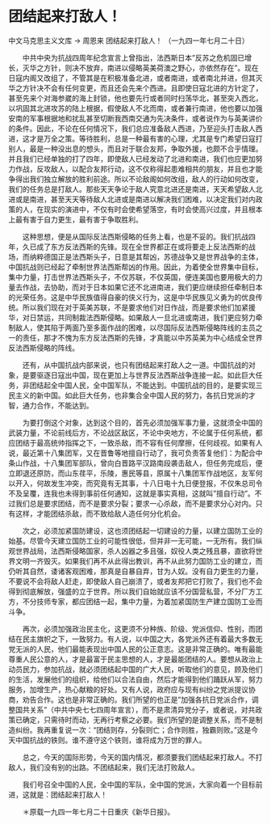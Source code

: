 # 团结起来打敌人！

中文马克思主义文库 -> 周恩来
团结起来打敌人！
（一九四一年七月二十日）


　　中共中央为抗战四周年纪念宣言上曾指出，法西斯日本"反苏之危机固已增长，灭华之方针，则决不放弃，南进以侵略英美荷澳之野心，亦依然存在"。现在日寇内阁又改组了，不管其是在积极准备北进，或者南进，或者南北并进，但其灭华之方针决不会有任何变更，而且还会先来个西进。且即使日寇北进的方针定了，甚至先来个对海参崴的海上封锁，他也要先行或者同时扫荡华北，甚至突入西北，以巩固其北进攻苏的陆上根据，假使敌人不北而南，或者兼行南进，他也要以加强安南的军事根据地和扰乱甚至切断我西南交通为先决条件，或者说作为与英美讲价的条件。因此，不论在任何情况下，我们总应准备敌人西进，乃至迎头打击敌人西进，这才是万全之策。等待胜利，总是一种最有害的心理，尤其是专门希望日寇打别人，最是一种没出息的想头，而且对于联合友邦，争取外援，也颇不合乎情理。并且我们已经单独的打了四年，即使敌人已经发动了北进和南进，我们也应更加努力作战，反攻敌人，以配合友邦行动，这不仅称得起患难相共的朋友，并且也才能争得出我们独立解放的胜利前途。所以不论敌阁如何改组，敌人的行动如何改变，我们的任务总是打敌人。那些天天争论于敌人究意北进还是南进，天天希望敌人北进或是南进，甚至天天等待敌人北进或是南进以解决我们困难，以决定我们对内政策的人，在现实的演进中，不仅有时会使希望落空，有时会使高兴过度，并且根本上最有害于自力更生，最有害于争取胜利。

　　这种思想，便是从国际反法西斯侵略的任务上看，也是不妥的。我们抗战四年，久已成了东方反法西斯的先锋。现在全世界都正在或将要走上反法西斯的战场，而纳粹德国正是法西斯头子，日意是其帮凶，苏德战争又是世界战争的主体，中国抗战则已经起了牵制世界法西斯帮凶的作用。因此，为着使全世界集中目标，集中力量，打击世界法西斯头子，不仅苏联，不仅英国，便连美国也要用极大的力量去作战，去协助，而对于日本如果它还不北进南进，我们更应继续担任牵制日本的光荣任务。这是中华民族值得自豪的侠义行为，这是中华民族见义勇为的优良传统。所以我们现在对于英美苏联，不是要求他们对日作战，而是要求他们加紧援华，对日禁运，共同制裁法西斯侵略。如果敌人一旦北进或南进，我们更应努力牵制敌人，使其陷于两面乃至多面作战的困难，以尽国际反法西斯侵略阵线的主员之一的责任，那才不愧为东方反法西斯的先锋，才真能以中苏英美为中心结成全世界反法西斯侵略的阵线。

　　还有，从中国抗战内部来说，也只有团结起来打敌人之一道。中国抗战的对象，是要驱逐日寇出中国，现在更加上与世界反法西斯战争连接一起。如此巨大任务，非团结起全中国人民，全中国军队，不能达到。中国抗战的目的，是要实现三民主义的新中国。如此巨大任务，也非集合全中国人民的努力，各抗日党派的才智，通力合作，不能达到。

　　为要打倒这个对象，达到这个目的，首先必须加强军事力量，这就须全中国的武装力量，不论前线后方，不论战区敌区，不论中央地方，不论属于任何系统，都应团结于最高统帅指挥之下，一致杀敌，而不容有任何摩擦，任何歧视。如果有人说，最近第十八集团军，又在晋鲁等地擅自行动了，我可负责答复他们：为配合中条山作战，十八集团军部队，曾向白晋路平汉路南段袭击敌人，但任务完成后，便立即退还原防，而山东荏平，乐陵，惠民等县，原属十八集团军作战地区，友军何以开入，何故发生冲突，而究竟有无其事，十八日电十九日便登报，不仅朱总司令不及呈覆，连我也未得到事前任何通知，这就是事实真相，这就叫"擅自行动"。不过我们总是要求团结，而不是要求分裂；要求一心杀敌，而不是要求分心对内。只有这样，才能团结杀敌，而不致给敌人造任何分化机会。

　　次之，必须加紧国防建设，这也须团结起一切建设的力量，以建立国防工业的始基。尽管今天建立国防工业的可能性很低，但并非一无可能，一无所有。我们纵观世界战局，法西斯侵略国家，杀人凶器之多且强，奴役人类之残且暴，直欲将世界文明一齐毁灭。如果我们再不从此得出教训，再不从此努力国防工业的建立，而仍听其自然，诿诸客观困难，那真是自暴自弃，甘为人奴。没有自力更生的力量，不要说不会将敌人赶走，即使敌人自己崩溃了，或者友邦把它打败了，我们也不会得到彻底解放，强盛的立于世界。所以我们自始就应该不分国营私营，不分厂方工方，不分技师专家，都应团结一起，集中力量，为着加紧国防生产建立国防工业而斗争。

　　再次，必须加强政治民主化，这更须不分种族、阶级、党派信仰、性别，而团结在民主旗帜之下，一致努力。有人说，以中国之大，各党派外还有着最大多数无党无派的人民，他们最能表现出中国人民的公正意志。这是非常正确的。唯有最能尊重人民公意的人，才是最富于民主思想的人，才是最能团结的人。要想从政治上动员民力，参加抗战，就必须团结起中国的广大人民，听取他们的意见，顾及他们的生活，发展他们的组织，给他们以合法自由，然后才能得到他们踊跃从军，努力服务，加增生产，热心献粮的好处。又有人说，政府应与现有纠纷之党派提议协商，劝告合作。这也是非常正确的。我们所望的也正是"加强各抗日党派合作，调整国共关系"（中共中央七七四周年宣言），而不是肃清异党分子，或者说，对共政策已确定，只需待时而动，无再行考察之必要。我们所望的是调整关系，而不是制造纠纷。我再重复说一次："团结则存，分裂则亡；合作则胜，独霸则败。"这是今天中国抗战的铁则。谁不遵守这个铁则，谁将成为万世的罪人。

　　总之，今天的国际形势，今天的国内情况，都须要我们团结起来打敌人。不打敌人，我们没有别的出路。不团结起来，我们无法打败敌人。

　　我们号召全中国的人民，全中国的军队，全中国的党派，大家向着一个目标前进，这就是：团结起来打敌人！



　　＊原载一九四一年七月二十日重庆《新华日报》。 



